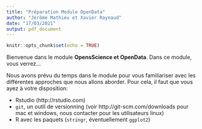 ```yaml
---
title: "Préparation Module OpenData"
author: "Jérôme Mathieu et Xavier Raynaud"
date: "17/03/2021"
output: pdf_document
---
```


```r
knitr::opts_chunk$set(echo = TRUE)
```

Bienvenue dans le module **OpensScience et OpenData**. 
Dans ce module, vous verrez...

Nous avons prévu du temps dans le module pour vous familiariser avec les différentes approches que nous allons aborder. Pour cela, il faut que vous ayez à votre disposition:

* Rstudio (http://rstudio.com)
* `git`, un outil de versionning (voir http://git-scm.com/downloads pour mac et windows, nous contacter pour les utilisateurs linux)
* R avec les paquets (`stringr`, éventuellement `ggplot2`)
